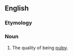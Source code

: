 ==English==

===Etymology===
{{suffix|en|pulpy|ness}}

===Noun===
{{en-noun|-|+}}

# The quality of being [[pulpy]].